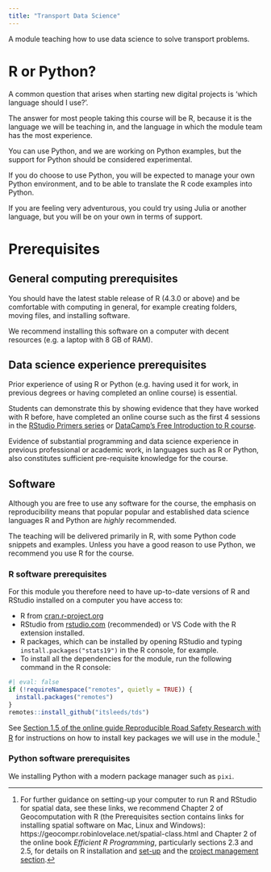 ```yaml
---
title: "Transport Data Science"
---
```


A module teaching how to use data science to solve transport problems.

# R or Python?

A common question that arises when starting new digital projects is 'which language should I use?'. 

The answer for most people taking this course will be R, because it is the language we will be teaching in, and the language in which the module team has the most experience.

You can use Python, and we are working on Python examples, but the support for Python should be considered experimental.

If you do choose to use Python, you will be expected to manage your own Python environment, and to be able to translate the R code examples into Python.

If you are feeling very adventurous, you could try using Julia or another language, but you will be on your own in terms of support.

# Prerequisites

## General computing prerequisites

You should have the latest stable release of R (4.3.0 or above) and be comfortable with computing in general, for example creating folders, moving files, and installing software.

We recommend installing this software on a computer with decent resources (e.g. a laptop with 8 GB of RAM).

## Data science experience prerequisites

Prior experience of using R or Python (e.g. having used it for work, in previous degrees or having completed an online course) is essential.

Students can demonstrate this by showing evidence that they have worked with R before, have completed an online course such as the first 4 sessions in the [RStudio Primers series](https://rstudio.cloud/learn/primers) or [DataCamp’s Free Introduction to R course](https://www.datacamp.com/courses/free-introduction-to-r).

Evidence of substantial programming and data science experience in previous professional or academic work, in languages such as R or Python, also constitutes sufficient pre-requisite knowledge for the course.

## Software

Although you are free to use any software for the course, the emphasis on reproducibility means that popular popular and established data science languages R and Python are *highly* recommended.

The teaching will be delivered primarily in R, with some Python code snippets and examples.
Unless you have a good reason to use Python, we recommend you use R for the course.

### R software prerequisites

For this module you therefore need to have up-to-date versions of R and RStudio installed on a computer you have access to:

- R from [cran.r-project.org](https://cran.r-project.org/)
- RStudio from [rstudio.com](https://rstudio.com/products/rstudio/download/#download) (recommended) or VS Code with the R extension installed.
- R packages, which can be installed by opening RStudio and typing `install.packages("stats19")` in the R console, for example.
- To install all the dependencies for the module, run the following command in the R console:

```r
#| eval: false
if (!requireNamespace("remotes", quietly = TRUE)) {
  install.packages("remotes")
}
remotes::install_github("itsleeds/tds")
```

See [Section 1.5 of the online guide Reproducible Road Safety Research with R](https://itsleeds.github.io/rrsrr/introduction.html#installing-r-and-rstudio) for instructions on how to install key packages we will use in the module.^[
For further guidance on setting-up your computer to run R and RStudio for spatial data, see these links, we recommend 
Chapter 2 of Geocomputation with R (the Prerequisites section contains links for installing spatial software on Mac, Linux and Windows): https://geocompr.robinlovelace.net/spatial-class.html and Chapter 2 of the online book *Efficient R Programming*, particularly sections 2.3 and 2.5, for details on R installation and [set-up](https://csgillespie.github.io/efficientR/set-up.html) and the 
[project management section](https://csgillespie.github.io/efficientR/set-up.html#project-management).
]

### Python software prerequisites

We installing Python with a modern package manager such as `pixi`.
